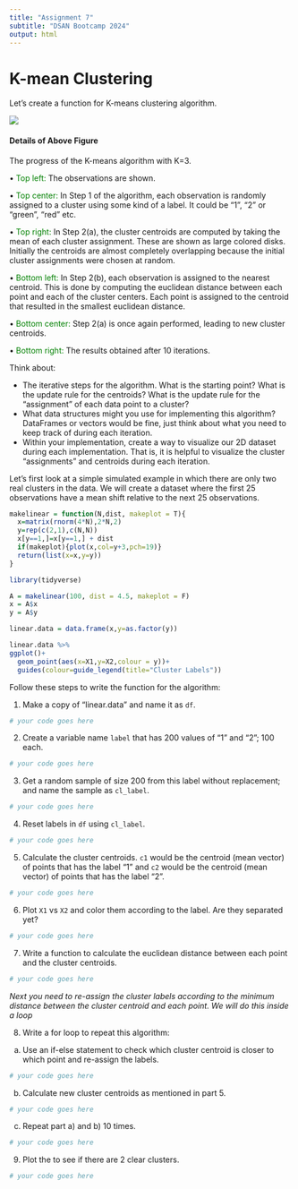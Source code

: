 ```yaml
---
title: "Assignment 7"
subtitle: "DSAN Bootcamp 2024"
output: html
---
```


# K-mean Clustering

Let's create a function for K-means clustering algorithm.

![](c1.png)

#### Details of Above Figure

The progress of the K-means algorithm with K=3.

• <span style="color:green">Top left:</span> The observations are shown.

• <span style="color:green">Top center:</span> In Step 1 of the algorithm, each observation is randomly assigned to a cluster using some kind of a label. It could be "1", "2" or "green", "red" etc.

• <span style="color:green">Top right:</span> In Step 2(a), the cluster centroids are computed by taking the mean of each cluster assignment. These are shown as large colored disks. Initially the centroids are almost completely overlapping because the initial cluster assignments were chosen at random.

• <span style="color:green">Bottom left:</span> In Step 2(b), each observation is assigned to the nearest centroid. This is done by computing the euclidean distance between each point and each of the cluster centers. Each point is assigned to the centroid that resulted in the smallest euclidean distance. 

• <span style="color:green">Bottom center:</span> Step 2(a) is once again performed, leading to new cluster centroids.

• <span style="color:green">Bottom right:</span> The results obtained after 10 iterations.

Think about:

* The iterative steps for the algorithm. What is the starting point? What is the update rule for the centroids? What is the update rule for the "assignment" of each data point to a cluster?
* What data structures might you use for implementing this algorithm? DataFrames or vectors would be fine, just think about what you need to keep track of during each iteration.
* Within your implementation, create a way to visualize our 2D dataset during each implementation. That is, it is helpful to visualize the cluster "assignments" and centroids during each iteration. 

Let's first look at a simple simulated example in which there are only two real clusters in the data. We will create a dataset where the first 25 observations have a mean shift relative to the next 25 observations.

```r
makelinear = function(N,dist, makeplot = T){
  x=matrix(rnorm(4*N),2*N,2)
  y=rep(c(2,1),c(N,N))
  x[y==1,]=x[y==1,] + dist
  if(makeplot){plot(x,col=y+3,pch=19)}
  return(list(x=x,y=y))
}
```


```r
library(tidyverse)
```


```r

A = makelinear(100, dist = 4.5, makeplot = F)
x = A$x
y = A$y

linear.data = data.frame(x,y=as.factor(y))

linear.data %>%
ggplot()+
  geom_point(aes(x=X1,y=X2,colour = y))+
  guides(colour=guide_legend(title="Cluster Labels")) 
```


Follow these steps to write the function for the algorithm:

1. Make a copy of "linear.data" and name it as `df`.

```r
# your code goes here
```

2. Create a variable name `label` that has 200 values of "1" and "2"; 100 each.

```r
# your code goes here
```


3. Get a random sample of size 200 from this label without replacement; and name the sample as `cl_label`.

```r
# your code goes here
```


4. Reset labels in `df` using `cl_label`.

```r
# your code goes here
```


5. Calculate the cluster centroids. `c1` would be the centroid (mean vector) of points that has the label "1" and `c2` would be the centroid (mean vector) of points that has the label "2".

```r
# your code goes here
```

6. Plot `X1` vs `X2` and color them according to the label. Are they separated yet?

```r
# your code goes here
```


7. Write a function to calculate the euclidean distance between each point and the cluster centroids.

```r
# your code goes here
```

_Next you need to re-assign the cluster labels according to the minimum distance between the cluster centroid and each point. We will do this inside a loop_

8. Write a for loop to repeat this algorithm:

a) Use an if-else statement to check which cluster centroid is closer to which point and re-assign the labels.

```r
# your code goes here
```
  
b) Calculate new cluster centroids as mentioned in part 5.

```r
# your code goes here
```
  
c) Repeat part a) and b) 10 times.

```r
# your code goes here
```

9. Plot the to see if there are 2 clear clusters.

```r
# your code goes here
```